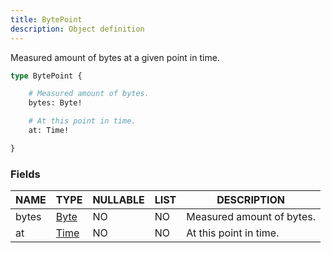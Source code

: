 ```yaml
---
title: BytePoint
description: Object definition
---
```


Measured amount of bytes at a given point in time.

```graphql
type BytePoint {

	# Measured amount of bytes.
	bytes: Byte!

	# At this point in time.
	at: Time!

}
```

### Fields

| NAME | TYPE | NULLABLE | LIST | DESCRIPTION |
| - | - | - | - | - |
| bytes | [Byte](../ecdn-api-scalars/Byte) | NO | NO | Measured amount of bytes. | 
| at | [Time](../ecdn-api-scalars/Time) | NO | NO | At this point in time. | 

